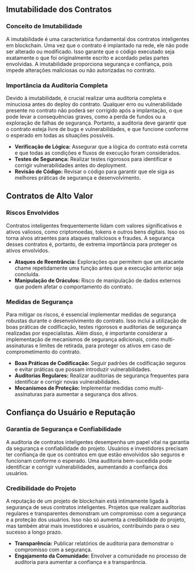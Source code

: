 ## Imutabilidade dos Contratos

### Conceito de Imutabilidade

A imutabilidade é uma característica fundamental dos contratos inteligentes em blockchain. Uma vez que o contrato é implantado na rede, ele não pode ser alterado ou modificado. Isso garante que o código executado seja exatamente o que foi originalmente escrito e acordado pelas partes envolvidas. A imutabilidade proporciona segurança e confiança, pois impede alterações maliciosas ou não autorizadas no contrato.

### Importância da Auditoria Completa

Devido à imutabilidade, é crucial realizar uma auditoria completa e minuciosa antes do deploy do contrato. Qualquer erro ou vulnerabilidade presente no contrato não poderá ser corrigido após a implantação, o que pode levar a consequências graves, como a perda de fundos ou a exploração de falhas de segurança. Portanto, a auditoria deve garantir que o contrato esteja livre de bugs e vulnerabilidades, e que funcione conforme o esperado em todas as situações possíveis.

- **Verificação de Lógica:** Assegurar que a lógica do contrato está correta e que todas as condições e fluxos de execução foram considerados.
- **Testes de Segurança:** Realizar testes rigorosos para identificar e corrigir vulnerabilidades antes do deployment.
- **Revisão de Código:** Revisar o código para garantir que ele siga as melhores práticas de segurança e desenvolvimento.

## Contratos de Alto Valor

### Riscos Envolvidos

Contratos inteligentes frequentemente lidam com valores significativos e ativos valiosos, como criptomoedas, tokens e outros bens digitais. Isso os torna alvos atraentes para ataques maliciosos e fraudes. A segurança desses contratos é, portanto, de extrema importância para proteger os ativos envolvidos.

- **Ataques de Reentrância:** Explorações que permitem que um atacante chame repetidamente uma função antes que a execução anterior seja concluída.
- **Manipulação de Oráculos:** Risco de manipulação de dados externos que podem afetar o comportamento do contrato.

### Medidas de Segurança

Para mitigar os riscos, é essencial implementar medidas de segurança robustas durante o desenvolvimento do contrato. Isso inclui a utilização de boas práticas de codificação, testes rigorosos e auditorias de segurança realizadas por especialistas. Além disso, é importante considerar a implementação de mecanismos de segurança adicionais, como multi-assinaturas e limites de retirada, para proteger os ativos em caso de comprometimento do contrato.

- **Boas Práticas de Codificação:** Seguir padrões de codificação seguros e evitar práticas que possam introduzir vulnerabilidades.
- **Auditorias Regulares:** Realizar auditorias de segurança frequentes para identificar e corrigir novas vulnerabilidades.
- **Mecanismos de Proteção:** Implementar medidas como multi-assinaturas para aumentar a segurança dos ativos.

## Confiança do Usuário e Reputação

### Garantia de Segurança e Confiabilidade

A auditoria de contratos inteligentes desempenha um papel vital na garantia da segurança e confiabilidade do projeto. Usuários e investidores precisam ter confiança de que os contratos em que estão envolvidos são seguros e funcionam conforme o esperado. Uma auditoria bem-sucedida pode identificar e corrigir vulnerabilidades, aumentando a confiança dos usuários.

### Credibilidade do Projeto

A reputação de um projeto de blockchain está intimamente ligada à segurança de seus contratos inteligentes. Projetos que realizam auditorias regulares e transparentes demonstram um compromisso com a segurança e a proteção dos usuários. Isso não só aumenta a credibilidade do projeto, mas também atrai mais investidores e usuários, contribuindo para o seu sucesso a longo prazo.

- **Transparência:** Publicar relatórios de auditoria para demonstrar o compromisso com a segurança.
- **Engajamento da Comunidade:** Envolver a comunidade no processo de auditoria para aumentar a confiança e a transparência.
